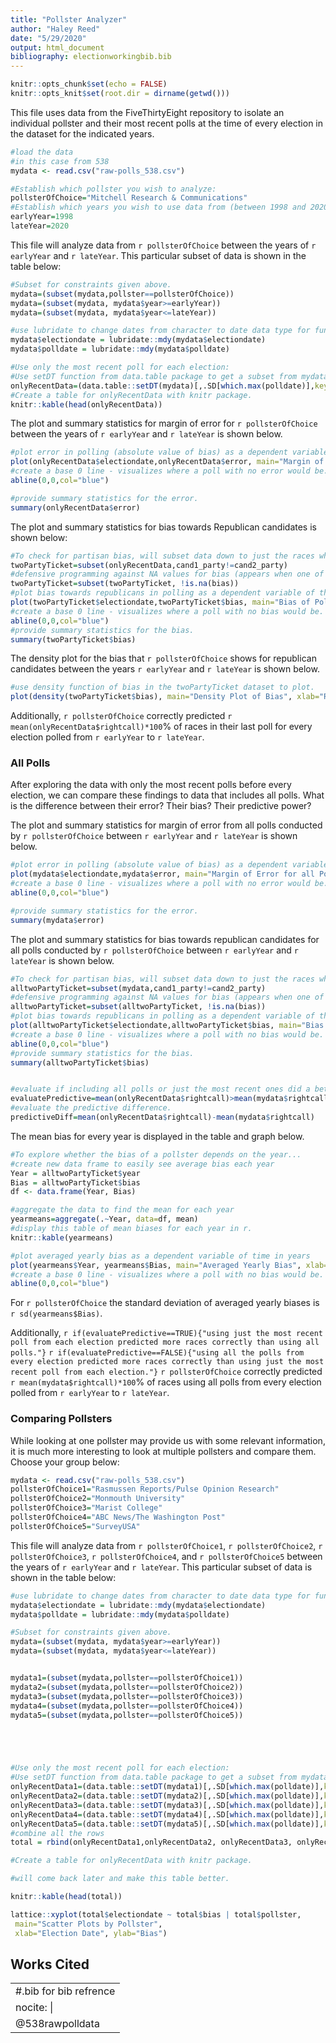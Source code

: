 ```yaml
---
title: "Pollster Analyzer"
author: "Haley Reed"
date: "5/29/2020"
output: html_document
bibliography: electionworkingbib.bib
---
```


```r
knitr::opts_chunk$set(echo = FALSE)
knitr::opts_knit$set(root.dir = dirname(getwd()))
```

This file uses data from the FiveThirtyEight repository to isolate an individual pollster and their most recent polls at the time of every election in the dataset for the indicated years.

```r
#load the data
#in this case from 538
mydata <- read.csv("raw-polls_538.csv")
```

```r
#Establish which pollster you wish to analyze:
pollsterOfChoice="Mitchell Research & Communications"
#Establish which years you wish to use data from (between 1998 and 2020):
earlyYear=1998
lateYear=2020
```

This file will analyze data from `r pollsterOfChoice` between the years of `r earlyYear` and `r lateYear`. This particular subset of data is shown in the table below:

```r
#Subset for constraints given above.
mydata=(subset(mydata,pollster==pollsterOfChoice))
mydata=(subset(mydata, mydata$year>=earlyYear))
mydata=(subset(mydata, mydata$year<=lateYear))

#use lubridate to change dates from character to date data type for functionality. 
mydata$electiondate = lubridate::mdy(mydata$electiondate)
mydata$polldate = lubridate::mdy(mydata$polldate)

```

```r
#Use only the most recent poll for each election:
#Use setDT function from data.table package to get a subset from mydata with just the max. value of the date element for each race (grouped with the keyby function). Call this new subset of data onlyRecentData.
onlyRecentData=(data.table::setDT(mydata)[,.SD[which.max(polldate)],keyby=race_id])
#Create a table for onlyRecentData with knitr package.
knitr::kable(head(onlyRecentData))
```

The plot and summary statistics for margin of error for `r pollsterOfChoice` between the years of `r earlyYear` and `r lateYear` is shown below.

```r
#plot error in polling (absolute value of bias) as a dependent variable of the date of the election. 
plot(onlyRecentData$electiondate,onlyRecentData$error, main="Margin of Error of Polls", xlab="Election Date", ylab="Margin of Error")
#create a base 0 line - visualizes where a poll with no error would be.
abline(0,0,col="blue")  

#provide summary statistics for the error.
summary(onlyRecentData$error)
```

The plot and summary statistics for bias towards Republican candidates is shown below:

```r
#To check for partisan bias, will subset data down to just the races where candidate 1 and candidate 2 are running on two different party tickets.
twoPartyTicket=subset(onlyRecentData,cand1_party!=cand2_party)
#defensive programming against NA values for bias (appears when one of the candidates is an independent) 
twoPartyTicket=subset(twoPartyTicket, !is.na(bias))
#plot bias towards republicans in polling as a dependent variable of the date of the election.
plot(twoPartyTicket$electiondate,twoPartyTicket$bias, main="Bias of Polls towards Republican Candidates", xlab="Election Date", ylab="Bias")
#create a base 0 line - visualizes where a poll with no bias would be. 
abline(0,0,col="blue")
#provide summary statistics for the bias.
summary(twoPartyTicket$bias)
```


The density plot for the bias that `r pollsterOfChoice` shows for republican candidates between the years `r earlyYear` and `r lateYear` is shown below.
```r
#use density function of bias in the twoPartyTicket dataset to plot.
plot(density(twoPartyTicket$bias), main="Density Plot of Bias", xlab="Rebulican Bias")
```

Additionally, `r pollsterOfChoice` correctly predicted `r mean(onlyRecentData$rightcall)*100`% of races in their last poll for every election polled from `r earlyYear` to `r lateYear`.

\newpage
### All Polls

After exploring the data with only the most recent polls before every election, we can compare these findings to data that includes all polls. What is the difference between their error? Their bias? Their predictive power?

The plot and summary statistics for margin of error from all polls conducted by `r pollsterOfChoice` between `r earlyYear` and `r lateYear` is shown below.

```r
#plot error in polling (absolute value of bias) as a dependent variable of the date of the election. 
plot(mydata$electiondate,mydata$error, main="Margin of Error for all Polls", xlab="Election Date", ylab="Margin of Error")
#create a base 0 line - visualizes where a poll with no error would be.
abline(0,0,col="blue")  

#provide summary statistics for the error.
summary(mydata$error)
```

The plot and summary statistics for bias towards republican candidates for all polls conducted by `r pollsterOfChoice` between `r earlyYear` and `r lateYear` is shown below.

```r
#To check for partisan bias, will subset data down to just the races where candidate 1 and candidate 2 are running on two different party tickets.
alltwoPartyTicket=subset(mydata,cand1_party!=cand2_party)
#defensive programming against NA values for bias (appears when one of the candidates is an independent) 
alltwoPartyTicket=subset(alltwoPartyTicket, !is.na(bias))
#plot bias towards republicans in polling as a dependent variable of the date of the election.
plot(alltwoPartyTicket$electiondate,alltwoPartyTicket$bias, main="Bias of Polls towards Republican Candidates for all Polls", xlab="Election Date", ylab="Bias")
#create a base 0 line - visualizes where a poll with no bias would be. 
abline(0,0,col="blue")
#provide summary statistics for the bias.
summary(alltwoPartyTicket$bias)


#evaluate if including all polls or just the most recent ones did a better job.
evaluatePredictive=mean(onlyRecentData$rightcall)>mean(mydata$rightcall)
#evaluate the predictive difference.
predictiveDiff=mean(onlyRecentData$rightcall)-mean(mydata$rightcall)
```


The mean bias for every year is displayed in the table and graph below.  

```r
#To explore whether the bias of a pollster depends on the year...
#create new data frame to easily see average bias each year
Year = alltwoPartyTicket$year
Bias = alltwoPartyTicket$bias
df <- data.frame(Year, Bias)

#aggregate the data to find the mean for each year
yearmeans=aggregate(.~Year, data=df, mean)
#display this table of mean biases for each year in r. 
knitr::kable(yearmeans)

#plot averaged yearly bias as a dependent variable of time in years
plot(yearmeans$Year, yearmeans$Bias, main="Averaged Yearly Bias", xlab="Year", ylab="Bias towards Republican Party")
#create a base 0 line - visualizes where a poll with no bias would be. 
abline(0,0,col="blue")
```



For `r pollsterOfChoice` the standard deviation of averaged yearly biases is `r sd(yearmeans$Bias)`. 


Additionally, `r if(evaluatePredictive==TRUE){"using just the most recent poll from each election predicted more races correctly than using all polls."}` `r if(evaluatePredictive==FALSE){"using all the polls from every election predicted more races correctly than using just the most recent poll from each election."}`
`r pollsterOfChoice` correctly predicted `r mean(mydata$rightcall)*100`% of races using all polls from every election polled from `r earlyYear` to `r lateYear`.

\newpage
### Comparing Pollsters
While looking at one pollster may provide us with some relevant information, it is much more interesting to look at multiple pollsters and compare them. Choose your group below:

```r
mydata <- read.csv("raw-polls_538.csv")
pollsterOfChoice1="Rasmussen Reports/Pulse Opinion Research"
pollsterOfChoice2="Monmouth University"
pollsterOfChoice3="Marist College"
pollsterOfChoice4="ABC News/The Washington Post"
pollsterOfChoice5="SurveyUSA"
```

This file will analyze data from `r pollsterOfChoice1`, `r pollsterOfChoice2`, `r pollsterOfChoice3`, `r pollsterOfChoice4`, and `r pollsterOfChoice5` between the years of `r earlyYear` and `r lateYear`. This particular subset of data is shown in the table below:

```r
#use lubridate to change dates from character to date data type for functionality. 
mydata$electiondate = lubridate::mdy(mydata$electiondate)
mydata$polldate = lubridate::mdy(mydata$polldate)

#Subset for constraints given above.
mydata=(subset(mydata, mydata$year>=earlyYear))
mydata=(subset(mydata, mydata$year<=lateYear))


mydata1=(subset(mydata,pollster==pollsterOfChoice1))
mydata2=(subset(mydata,pollster==pollsterOfChoice2))
mydata3=(subset(mydata,pollster==pollsterOfChoice3))
mydata4=(subset(mydata,pollster==pollsterOfChoice4))
mydata5=(subset(mydata,pollster==pollsterOfChoice5))





#Use only the most recent poll for each election:
#Use setDT function from data.table package to get a subset from mydata with just the max. value of the date element for each race (grouped with the keyby function). Call this new subset of data onlyRecentData.
onlyRecentData1=(data.table::setDT(mydata1)[,.SD[which.max(polldate)],keyby=race_id])
onlyRecentData2=(data.table::setDT(mydata2)[,.SD[which.max(polldate)],keyby=race_id])
onlyRecentData3=(data.table::setDT(mydata3)[,.SD[which.max(polldate)],keyby=race_id])
onlyRecentData4=(data.table::setDT(mydata4)[,.SD[which.max(polldate)],keyby=race_id])
onlyRecentData5=(data.table::setDT(mydata5)[,.SD[which.max(polldate)],keyby=race_id])
#combine all the rows
total = rbind(onlyRecentData1,onlyRecentData2, onlyRecentData3, onlyRecentData4, onlyRecentData5)

#Create a table for onlyRecentData with knitr package.

#will come back later and make this table better.

knitr::kable(head(total))

lattice::xyplot(total$electiondate ~ total$bias | total$pollster,
 main="Scatter Plots by Pollster",
 xlab="Election Date", ylab="Bias") 

```


\newpage
## Works Cited

---
#.bib for bib refrence
nocite: |
  @538rawpolldata
---
